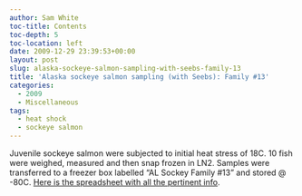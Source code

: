 ```yaml
---
author: Sam White
toc-title: Contents
toc-depth: 5
toc-location: left
date: 2009-12-29 23:39:53+00:00
layout: post
slug: alaska-sockeye-salmon-sampling-with-seebs-family-13
title: 'Alaska sockeye salmon sampling (with Seebs): Family #13'
categories:
  - 2009
  - Miscellaneous
tags:
  - heat shock
  - sockeye salmon
---
```


Juvenile sockeye salmon were subjected to initial heat stress of 18C. 10 fish were weighed, measured and then snap frozen in LN2. Samples were transferred to a freezer box labelled "AL Sockey Family #13" and stored @ -80C. [Here is the spreadsheet with all the pertinent info](https://spreadsheets.google.com/ccc?key=0AgH9_nELd57JdFhHUXNBRHZ1Ym5OcmZNaUlZVlpEanc&hl=en).
